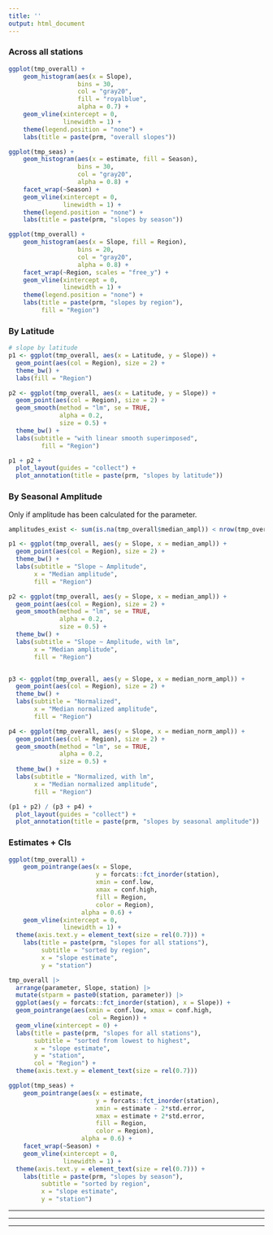 ```yaml
---
title: ''
output: html_document
---
```


### Across all stations  

```r
ggplot(tmp_overall) +
    geom_histogram(aes(x = Slope),
                   bins = 30,
                   col = "gray20",
                   fill = "royalblue",
                   alpha = 0.7) +
    geom_vline(xintercept = 0,
               linewidth = 1) +
    theme(legend.position = "none") +
    labs(title = paste(prm, "overall slopes"))
```

```r
ggplot(tmp_seas) +
    geom_histogram(aes(x = estimate, fill = Season),
                   bins = 30,
                   col = "gray20",
                   alpha = 0.8) +
    facet_wrap(~Season) +
    geom_vline(xintercept = 0,
               linewidth = 1) +
    theme(legend.position = "none") +
    labs(title = paste(prm, "slopes by season"))
```

```r
ggplot(tmp_overall) +
    geom_histogram(aes(x = Slope, fill = Region),
                   bins = 20,
                   col = "gray20",
                   alpha = 0.8) +
    facet_wrap(~Region, scales = "free_y") +
    geom_vline(xintercept = 0,
               linewidth = 1) +
    theme(legend.position = "none") +
    labs(title = paste(prm, "slopes by region"),
         fill = "Region")
```

### By Latitude

```r
# slope by latitude
p1 <- ggplot(tmp_overall, aes(x = Latitude, y = Slope)) +
  geom_point(aes(col = Region), size = 2) +
  theme_bw() +
  labs(fill = "Region")

p2 <- ggplot(tmp_overall, aes(x = Latitude, y = Slope)) +
  geom_point(aes(col = Region), size = 2) +
  geom_smooth(method = "lm", se = TRUE,
              alpha = 0.2,
              size = 0.5) +
  theme_bw() +
  labs(subtitle = "with linear smooth superimposed",
         fill = "Region")

p1 + p2 + 
  plot_layout(guides = "collect") + 
  plot_annotation(title = paste(prm, "slopes by latitude"))
```

### By Seasonal Amplitude  

Only if amplitude has been calculated for the parameter.  

```r
amplitudes_exist <- sum(is.na(tmp_overall$median_ampl)) < nrow(tmp_overall)
```


```r
p1 <- ggplot(tmp_overall, aes(y = Slope, x = median_ampl)) +
  geom_point(aes(col = Region), size = 2) +
  theme_bw() +
  labs(subtitle = "Slope ~ Amplitude",
       x = "Median amplitude",
       fill = "Region")

p2 <- ggplot(tmp_overall, aes(y = Slope, x = median_ampl)) +
  geom_point(aes(col = Region), size = 2) +
  geom_smooth(method = "lm", se = TRUE,
              alpha = 0.2,
              size = 0.5) +
  theme_bw() +
  labs(subtitle = "Slope ~ Amplitude, with lm",
       x = "Median amplitude",
       fill = "Region")


p3 <- ggplot(tmp_overall, aes(y = Slope, x = median_norm_ampl)) +
  geom_point(aes(col = Region), size = 2) +
  theme_bw() +
  labs(subtitle = "Normalized",
       x = "Median normalized amplitude",
       fill = "Region")

p4 <- ggplot(tmp_overall, aes(y = Slope, x = median_norm_ampl)) +
  geom_point(aes(col = Region), size = 2) +
  geom_smooth(method = "lm", se = TRUE,
              alpha = 0.2,
              size = 0.5) +
  theme_bw() +
  labs(subtitle = "Normalized, with lm",
       x = "Median normalized amplitude",
       fill = "Region")

(p1 + p2) / (p3 + p4) + 
  plot_layout(guides = "collect") +
  plot_annotation(title = paste(prm, "slopes by seasonal amplitude"))
```



### Estimates + CIs  

```r
ggplot(tmp_overall) +
    geom_pointrange(aes(x = Slope,
                        y = forcats::fct_inorder(station),
                        xmin = conf.low,
                        xmax = conf.high,
                        fill = Region,
                        color = Region),
                    alpha = 0.6) +
    geom_vline(xintercept = 0,
               linewidth = 1) +
  theme(axis.text.y = element_text(size = rel(0.7))) +
    labs(title = paste(prm, "slopes for all stations"),
         subtitle = "sorted by region",
         x = "slope estimate",
         y = "station")
```


```r
tmp_overall |>
  arrange(parameter, Slope, station) |> 
  mutate(stparm = paste0(station, parameter)) |> 
  ggplot(aes(y = forcats::fct_inorder(station), x = Slope)) +
  geom_pointrange(aes(xmin = conf.low, xmax = conf.high,
                      col = Region)) +
  geom_vline(xintercept = 0) +
  labs(title = paste(prm, "slopes for all stations"),
       subtitle = "sorted from lowest to highest",
       x = "slope estimate",
       y = "station",
       col = "Region") +
  theme(axis.text.y = element_text(size = rel(0.7)))
```


```r
ggplot(tmp_seas) +
    geom_pointrange(aes(x = estimate,
                        y = forcats::fct_inorder(station),
                        xmin = estimate - 2*std.error,
                        xmax = estimate + 2*std.error,
                        fill = Region,
                        color = Region),
                    alpha = 0.6) +
    facet_wrap(~Season) +
    geom_vline(xintercept = 0,
               linewidth = 1) +
  theme(axis.text.y = element_text(size = rel(0.7))) +
    labs(title = paste(prm, "slopes by season"),
         subtitle = "sorted by region",
         x = "slope estimate",
         y = "station")
```

***  
***  
***  

  

